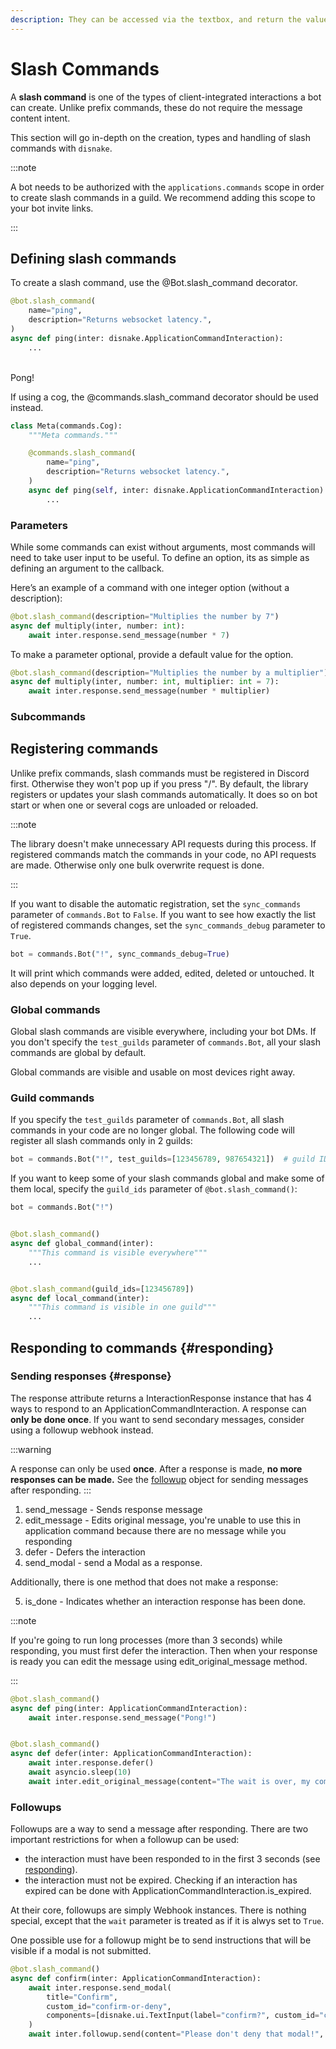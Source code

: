 ```yaml
---
description: They can be accessed via the textbox, and return the values the user submitted with the command.
---
```


# Slash Commands

A **slash command** is one of the types of client-integrated interactions a bot can create. Unlike prefix commands, these do not require the message content intent.

This section will go in-depth on the creation, types and handling of slash commands with `disnake`.

:::note

A bot needs to be authorized with the `applications.commands` scope in order to create slash commands in a guild. We recommend adding this scope to your bot invite links.

:::

## Defining slash commands

To create a slash command, use the <DocsLink ext="commands" reference="disnake.ext.commands.Bot.slash_command">@Bot.slash_command</DocsLink> decorator.

```python
@bot.slash_command(
    name="ping",
    description="Returns websocket latency.",
)
async def ping(inter: disnake.ApplicationCommandInteraction):
    ...
```

<br />
<DiscordMessages>
	<DiscordMessage profile="bot">
		<DiscordCommand profile="user" command="/ping"></DiscordCommand>
		Pong!
	</DiscordMessage>
</DiscordMessages>
<br />

If using a cog, the <DocsLink ext="commands" reference="disnake.ext.commands.slash_command">@commands.slash_command</DocsLink> decorator should be used instead.

```python
class Meta(commands.Cog):
    """Meta commands."""

    @commands.slash_command(
        name="ping",
        description="Returns websocket latency.",
    )
    async def ping(self, inter: disnake.ApplicationCommandInteraction):
        ...
```

### Parameters

While some commands can exist without arguments, most commands will need to take user input to be useful. To define an option, its as simple as defining an argument to the callback.

Here’s an example of a command with one integer option (without a description):

```python
@bot.slash_command(description="Multiplies the number by 7")
async def multiply(inter, number: int):
    await inter.response.send_message(number * 7)
```

To make a parameter optional, provide a default value for the option.

```python
@bot.slash_command(description="Multiplies the number by a multiplier")
async def multiply(inter, number: int, multiplier: int = 7):
    await inter.response.send_message(number * multiplier)
```

### Subcommands

<!----TODO---->

## Registering commands

Unlike prefix commands, slash commands must be registered in Discord first. Otherwise they won't pop up if you press "/".
By default, the library registers or updates your slash commands automatically.
It does so on bot start or when one or several cogs are unloaded or reloaded.

:::note

The library doesn't make unnecessary API requests during this process.
If registered commands match the commands in your code, no API requests are made.
Otherwise only one bulk overwrite request is done.

:::

If you want to disable the automatic registration, set the `sync_commands` parameter of `commands.Bot` to `False`.
If you want to see how exactly the list of registered commands changes, set the `sync_commands_debug` parameter to `True`.

```python
bot = commands.Bot("!", sync_commands_debug=True)
```

It will print which commands were added, edited, deleted or untouched. It also depends on your logging level.

### Global commands

Global slash commands are visible everywhere, including your bot DMs.
If you don't specify the `test_guilds` parameter of `commands.Bot`, all your slash commands are global by default.

Global commands are visible and usable on most devices right away.

### Guild commands

If you specify the `test_guilds` parameter of `commands.Bot`, all slash commands in your code are no longer global.
The following code will register all slash commands only in 2 guilds:

```python
bot = commands.Bot("!", test_guilds=[123456789, 987654321])  # guild IDs
```

If you want to keep some of your slash commands global and make some of them local, specify the `guild_ids` parameter of `@bot.slash_command()`:

```python
bot = commands.Bot("!")


@bot.slash_command()
async def global_command(inter):
    """This command is visible everywhere"""
    ...


@bot.slash_command(guild_ids=[123456789])
async def local_command(inter):
    """This command is visible in one guild"""
    ...
```

## Responding to commands {#responding}

### Sending responses {#response}

The <DocsLink reference="disnake.Interaction.response">response</DocsLink> attribute returns a <DocsLink reference="disnake.InteractionResponse">InteractionResponse</DocsLink> instance that has 4 ways to respond to an ApplicationCommandInteraction. A response can <b>only be done once</b>. If you want to send secondary
messages, consider using a <DocsLink reference="disnake.Interaction.followup">followup</DocsLink> webhook instead.

:::warning

A response can only be used **once**. After a response is made, **no more responses can be made.** See the [followup](#followup) object for sending messages after responding.
:::

1. <DocsLink reference="disnake.InteractionResponse.send_message">send_message</DocsLink> - Sends response message
2. <DocsLink reference="disnake.InteractionResponse.edit_message">edit_message</DocsLink> - Edits original message, you're
   unable to use this in application command because there are no message while you responding
3. <DocsLink reference="disnake.InteractionResponse.defer">defer</DocsLink> - Defers the interaction
4. <DocsLink reference="disnake.InteractionResponse.send_modal">send_modal</DocsLink> - send a <DocsLink reference="disnake.ui.Modal">
   	Modal
   </DocsLink> as a response.

Additionally, there is one method that does not make a response:

5. <DocsLink reference="disnake.InteractionResponse.is_done">is_done</DocsLink> - Indicates whether an interaction response
   has been done.

:::note

If you're going to run long processes (more than 3 seconds) while responding, you must first defer the interaction. Then
when your response is ready you can edit the message using <DocsLink reference="disnake.InteractionResponse.edit_original_message">edit_original_message</DocsLink> method.

:::

```python title="example.py"
@bot.slash_command()
async def ping(inter: ApplicationCommandInteraction):
    await inter.response.send_message("Pong!")


@bot.slash_command()
async def defer(inter: ApplicationCommandInteraction):
    await inter.response.defer()
    await asyncio.sleep(10)
    await inter.edit_original_message(content="The wait is over, my comrades!")
```

### Followups

Followups are a way to send a message after responding. There are two important restrictions for when a followup can be used:

-   the interaction must have been responded to in the first 3 seconds (see [responding](#responses)).
-   the interaction must not be expired. Checking if an interaction has expired can be done with <DocsLink reference="disnake.ApplicationCommandInteraction.is_expired">ApplicationCommandInteraction.is_expired</DocsLink>.

At their core, followups are simply <DocsLink reference="disnake.Webhook">Webhook</DocsLink> instances. There is nothing special, except that the `wait` parameter is treated as if it is alwys set to `True`.

One possible use for a followup might be to send instructions that will be visible if a modal is not submitted.

```python
@bot.slash_command()
async def confirm(inter: ApplicationCommandInteraction):
    await inter.response.send_modal(
        title="Confirm",
        custom_id="confirm-or-deny",
        components=[disnake.ui.TextInput(label="confirm?", custom_id="confirm")],
    )
    await inter.followup.send(content="Please don't deny that modal!", ephemeral=True)
```
